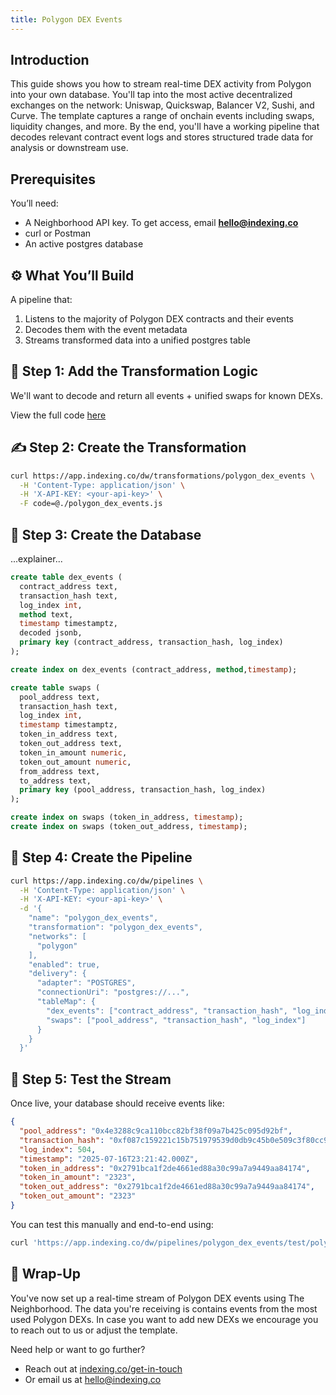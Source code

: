 ```yaml
---
title: Polygon DEX Events
---
```


## Introduction

This guide shows you how to stream real-time DEX activity from Polygon into your own database. You'll tap into the most active decentralized exchanges on the network: Uniswap, Quickswap, Balancer V2, Sushi, and Curve. The template captures a range of onchain events including swaps, liquidity changes, and more. By the end, you'll have a working pipeline that decodes relevant contract event logs and stores structured trade data for analysis or downstream use.

## Prerequisites

You’ll need:

- A Neighborhood API key. To get access, email [**hello@indexing.co**](mailto:hello@indexing.co)
- curl or Postman
- An active postgres database

## ⚙️ What You’ll Build

A pipeline that:

1. Listens to the majority of Polygon DEX contracts and their events
2. Decodes them with the event metadata
3. Streams transformed data into a unified postgres table

## 🔄 Step 1: Add the Transformation Logic

We'll want to decode and return all events + unified swaps for known DEXs.

View the full code [here](https://github.com/indexing-co/docs/blob/main/examples/transformations/polygon_dex_events.js)

## ✍️ Step 2: Create the Transformation

```bash
curl https://app.indexing.co/dw/transformations/polygon_dex_events \
  -H 'Content-Type: application/json' \
  -H 'X-API-KEY: <your-api-key>' \
  -F code=@./polygon_dex_events.js
```

## 💽 Step 3: Create the Database

...explainer...

```sql
create table dex_events (
  contract_address text,
  transaction_hash text,
  log_index int,
  method text,
  timestamp timestamptz,
  decoded jsonb,
  primary key (contract_address, transaction_hash, log_index)
);

create index on dex_events (contract_address, method,timestamp);

create table swaps (
  pool_address text,
  transaction_hash text,
  log_index int,
  timestamp timestamptz,
  token_in_address text,
  token_out_address text,
  token_in_amount numeric,
  token_out_amount numeric,
  from_address text,
  to_address text,
  primary key (pool_address, transaction_hash, log_index)
);

create index on swaps (token_in_address, timestamp);
create index on swaps (token_out_address, timestamp);
```

## 🔗 Step 4: Create the Pipeline

```bash
curl https://app.indexing.co/dw/pipelines \
  -H 'Content-Type: application/json' \
  -H 'X-API-KEY: <your-api-key>' \
  -d '{
    "name": "polygon_dex_events",
    "transformation": "polygon_dex_events",
    "networks": [
      "polygon"
    ],
    "enabled": true,
    "delivery": {
      "adapter": "POSTGRES",
      "connectionUri": "postgres://...",
      "tableMap": {
        "dex_events": ["contract_address", "transaction_hash", "log_index"],
        "swaps": ["pool_address", "transaction_hash", "log_index"]
      }
    }
  }'
```

## 🥺 Step 5: Test the Stream

Once live, your database should receive events like:

```json
{
  "pool_address": "0x4e3288c9ca110bcc82bf38f09a7b425c095d92bf",
  "transaction_hash": "0xf087c159221c15b751979539d0db9c45b0e509c3f80cc988c9cebc51b7b69e40",
  "log_index": 504,
  "timestamp": "2025-07-16T23:21:42.000Z",
  "token_in_address": "0x2791bca1f2de4661ed88a30c99a7a9449aa84174",
  "token_in_amount": "2323",
  "token_out_address": "0x2791bca1f2de4661ed88a30c99a7a9449aa84174",
  "token_out_amount": "2323"
}
```

You can test this manually and end-to-end using:

```bash
curl 'https://app.indexing.co/dw/pipelines/polygon_dex_events/test/polygon/74046728' -H 'X-API-KEY: <your-api-key>' -X POST
```

## 🚀 Wrap-Up

You've now set up a real-time stream of Polygon DEX events using The Neighborhood. The data you're receiving is contains events from the most used Polygon DEXs. In case you want to add new DEXs we encourage you to reach out to us or adjust the template.

Need help or want to go further?

- Reach out at [indexing.co/get-in-touch](https://www.indexing.co/get-in-touch)
- Or email us at [hello@indexing.co](mailto:hello@indexing.co)

